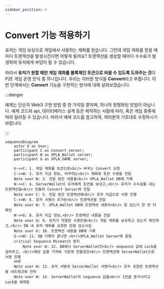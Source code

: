 ```yaml
---
sidebar_position: 4
---
```


# Convert 기능 적용하기

유저는 게임 보상으로 게임에서 사용하는 재화를 받습니다. 그런데 게임 재화를 받을 때마다 트랜잭션을 발생시킨다면 어떻게 될까요? 트랜잭션을 생성할 때마다 수수료가 발생하여 유저에게 부담이 될 수 있습니다.

따라서 **유저가 원할 때만 게임 재화를 블록체인 토큰으로 바꿀 수 있도록 도와주는 것**이 P2E 게임 운영 방식 중 하나입니다. 우리는 이러한 방식을 **Convert**라고 부릅니다. 이번 단계에서는 **Convert** 기능을 구현하는 방식에 대해 살펴보겠습니다.

:::danger

예제는 단순히 Web3 구현 방법 중 한 가지일 뿐이며, 하나의 정형화된 방법이 아닙니다. 예제 코드와 api, 데이터베이스 설계 등은 제작하는 사람에 따라, 혹은 게임 종류에 따라 달라질 수 있습니다. 따라서 예제 코드를 참고하여, 여러분의 기호대로 수정하시기 바랍니다.

:::

```mermaid
sequenceDiagram
    actor U as User;
    participant C as Convert server;
    participant W as XPLA_Wallet server;
    participant G as XPLA_GAME server;

    U->>C: 1. 게임 재화를 토큰으로<br/> 바꾸는 Convert 요청 
    C->>W: 2. 유저 지갑 정보, 바꾸려는<br/> 재화와 토큰 수량을 전달
    Note over W: 3. 전달 받은 내용을<br/> XPLA_Wallet DB에 기록
    W->>C: 4. ServerWallet이 유저에게 토큰을 보내고,<br/> 유저가 수수료를 내는 트랜잭션을<br/> 만들어 Convert Server에 전달
    Note over C: 5. 전달 받은 트랜잭션에<br/> 유저 지갑으로 서명 진행
    C->>W: 6. 유저 서명이 추가된<br/> 트랜잭션을 전달
    Note over W: 7. XPLA_Wallet DB에 트랜잭션 내용이<br/> 잘 있는지 한 번 더 확인
    W->>G: 8. 유저 지갑 정보,<br/> 트랜잭션 내용을 전달
    Note over G: 9. 유저가 적절한 수량만큼<br/> 게임 재화를 보유하고 있는지 확인하고,<br/> DB 내 유저 재화를 요청한 만큼 감소시킴
    Note over G: 10. 트랜잭션 내용을 DB에 기록
    G->>W: 11. DB 기록이 끝나면 <br/>XPLA_Wallet Server에 알림
    critical Sequence Mismatch 방지
        Note over W: 12. DB에서 ServerWallet의<br/> sequence 값에 Lock을 걸어주고, <br/>해당 값을 가져와 기존에 만들었던<br/> 트랜잭션에 ServerWallet으로 서명 진행
    end
    Note over W: 13. 유저 서명과 ServerWallet 서명이<br/> 모두 포함된 트랜잭션을 네트워크에 전파
    Note over W: 14. ServerWallet의 sequence 값을<br/> 1만큼 증가시키고 Lock을 해제함
    
    
```